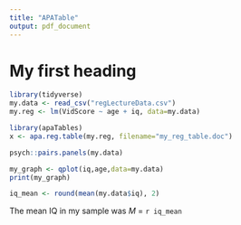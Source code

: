```yaml
---
title: "APATable"
output: pdf_document
---
```


# My first heading

```r
library(tidyverse)
my.data <- read_csv("regLectureData.csv")
my.reg <- lm(VidScore ~ age + iq, data=my.data)

library(apaTables)
x <- apa.reg.table(my.reg, filename="my_reg_table.doc")

psych::pairs.panels(my.data)

my_graph <- qplot(iq,age,data=my.data)
print(my_graph)

iq_mean <- round(mean(my.data$iq), 2)
```

The mean IQ in my sample was *M* = `r iq_mean`
